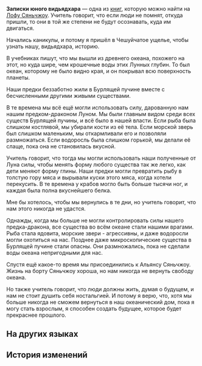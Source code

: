 {{Книга Инфобокс
|id           = 232
|Название     = Записки юного видьядхара
|Изображение  = Item The Xianzhou Luofu Readable 5.png
|Мир          = Лофу Сяньчжоу
|Томов        = 1
|Автор        = <!--нужно добавить-->
|Описание     = Тетрадь какого-то школьника, забытая в Чешуйчатом ущелье. В ней записаны его фантазии об истории видьядхара.
|Том1         = {{tx}}
|Источник1    = {{tx|Отсутствует источник}}
|Персонажи    = 
|Фракции      = 
}}
'''Записки юного видьядхара''' — одна из [[Книги|книг]], которую можно найти на [[Лофу Сяньчжоу]].
<!--
==Получение==
<gallery>
Книга НАЗВАНИЕ.png|НАЗВАНИЕ
Локация НАЗВАНИЕ.png|Расположение на карте. Ближайший пространственный якорь «[[НАЗВАНИЕ]]»
</gallery>
-->
Учитель говорит, что если люди не помнят, откуда пришли, то они в той же степени не будут осознавать, куда им двигаться.

Начались каникулы, и потому я пришёл в Чешуйчатое ущелье, чтобы узнать нашу, видьядхара, историю.

В учебниках пишут, что мы вышли из древнего океана, похожего на этот, но куда шире, чем крошечные воды этих Лунных глубин. То был океан, которому не было видно края, и он покрывал всю поверхность планеты.

Наши предки беззаботно жили в Бурлящей пучине вместе с бесчисленными другими живыми существами.

В те времена мы всё ещё могли использовать силу, дарованную нам нашим предком-драконом Луном. Мы были главным видом среди всех существ Бурлящей пучины, и всё было в нашей власти. Если рыба была слишком костлявой, мы убирали кости из её тела. Если морской зверь был слишком маленьким, мы откармливали его и позволяли размножаться. Если водоросль была слишком горькой, мы делали её слаще, пока она не становилась вкусной.

Учитель говорит, что тогда мы могли использовать наши полученные от Луна силы, чтобы менять форму любого существа так же легко, как дети меняют форму глины. Наши предки могли превратить рыбу в толстую гору мяса и вырывали куски этого мяса, когда хотели перекусить. В те времена у крабов могло быть больше тысячи ног, и каждая была полна вкуснейшего белка.

Мне бы хотелось, чтобы мы вернулись в те дни, но учитель говорит, что нам этого никогда не удастся.

Однажды, когда мы больше не могли контролировать силы нашего предка-дракона, все существа во всём океане стали нашими врагами. Рыба стала ядовита, морские звери - агрессивны, и даже водоросли могли охотиться на нас. Позднее даже микроскопические существа в Бурлящей пучине стали опасны. Они размножались, пока не сделали воды океана непригодными для нас.

Спустя ещё какое-то время мы присоединились к Альянсу Сяньчжоу. Жизнь на борту Сяньчжоу хороша, но нам никогда не вернуть свободу океана.

Но также учитель говорит, что люди должны жить, думая о будущем, и нам не стоит душить себя ностальгией. И потому я верю, что, хотя мы больше никогда не сможем вернуться в наш океанический дом, пока я могу стать взрослым, я способен создать будущее, которое будет прекраснее прошлого.

==На других языках==
{{На других языках
|en   = A Vidyadhara Youth's Notes
|zhs  = 某持明少年的笔记
|zht  = 某持明少年的筆記
|ja   = とある持明族少年の筆記
|ko   = 비디아다라 소년의 노트
|es   = Notas de un joven vidyadhara
|fr   = Notes d'un jeune vidyadharien
|ru   = Записки юного видьядхара
|th   = บันทึกของ Vidyadhara วัยหนุ่ม
|vi   = Bút Ký Của Một Thiếu Niên Vidyadhara Nào Đó
|de   = Notizen eines jungen Vidyadhara
|id   = Catatan Seorang Pemuda Vidyadhara
|pt   = Anotações de Um Jovem Vidyadhara
}}

==История изменений==
{{История изменений|2.7}}